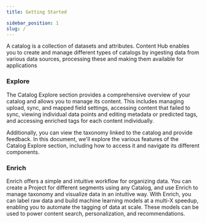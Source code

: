```yaml
---
title: Getting Started

sidebar_position: 1
slug: /
---
```




<head>
  <title></title>
  <meta
    name="description"
    content=""
  />
</head>
A catalog is a collection of datasets and attributes. Content Hub enables you to create and manage different types of catalogs by ingesting data from various data sources, processing these and making them available for applications

### Explore

The Catalog Explore section provides a comprehensive overview of your catalog and allows you to manage its content. This includes managing upload, sync, and mapped field settings, accessing content that failed to sync, viewing individual data points and editing metadata or predicted tags, and accessing enriched tags for each content individually.

Additionally, you can view the taxonomy linked to the catalog and provide feedback. In this document, we'll explore the various features of the Catalog Explore section, including how to access it and navigate its different components.


### Enrich

Enrich offers a simple and intuitive workflow for organizing data. You can create a Project for different segments using any Catalog, and use Enrich to manage taxonomy and visualize data in an intuitive way. With Enrich, you can label raw data and build machine learning models at a multi-X speedup, enabling you to automate the tagging of data at scale. These models can be used to power content search, personalization, and recommendations.
